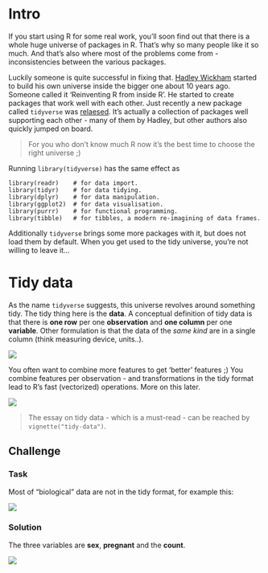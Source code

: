 # Intro

If you start using R for some real work, you'll soon find out that
there is a whole huge universe of packages in R. That's why so many people like it so much.
And that's also where most of the problems come from - inconsistencies between the various packages.

Luckily someone is quite successful in fixing that. [Hadley Wickham](http://hadley.nz/) started to build his own universe inside the bigger one about 10 years ago. Someone called it 'Reinventing R from inside R'. 
He started to create packages that work well with each other. Just recently a new package called `tidyverse`
was [relaesed](https://blog.rstudio.org/2016/09/15/tidyverse-1-0-0/). It's actually a collection of packages well supporting each other - many of them by Hadley, but other authors also quickly jumped on board.

> For you who don't know much R now it's the best time to choose the right universe ;)

Running `library(tidyverse)` has the same effect as 

```
library(readr)    # for data import.
library(tidyr)    # for data tidying.
library(dplyr)    # for data manipulation.
library(ggplot2)  # for data visualisation.
library(purrr)    # for functional programming.
library(tibble)   # for tibbles, a modern re-imagining of data frames.
```

Additionally `tidyverse` brings some more packages with it, but does not load them by 
default. When you get used to the tidy universe, you're not willing to leave it...

# Tidy data
As the name `tidyverse` suggests, this universe revolves around something tidy. The tidy thing
here is the **data**. A conceptual definition of tidy data is that there is 
**one row** per one **observation** and **one column** per one **variable**. Other formulation 
is that the data of the *same kind* are in a single column (think measuring device, units..).

![](images/row-col.PNG)

You often want to combine more features to get 'better' features ;) You combine features per observation
- and transformations in the tidy format lead to R's fast (vectorized) operations. More on this later.

![](images/vectorized.PNG)

> The essay on tidy data - which is a must-read - can be reached by `vignette("tidy-data")`.

## Challenge {.tabset}

### Task

Most of "biological" data are not in the tidy format, for example this:

![](images/untidy.PNG)

### Solution

The three variables are **sex**, **pregnant** and the **count**. 

![](images/tidy-pregnant.PNG)



